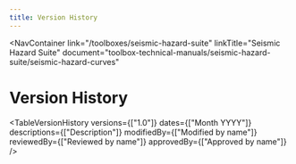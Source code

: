 ```yaml
---
title: Version History
---
```



<NavContainer 
  link="/toolboxes/seismic-hazard-suite"
  linkTitle="Seismic Hazard Suite"
  document="toolbox-technical-manuals/seismic-hazard-suite/seismic-hazard-curves"
></NavContainer>

# Version History

<TableVersionHistory 
    versions={["1.0"]}
    dates={["Month YYYY"]}
    descriptions={["Description"]}
    modifiedBy={["Modified by name"]}
    reviewedBy={["Reviewed by name"]}
    approvedBy={["Approved by name"]} 
/>
